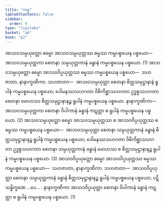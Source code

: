 ```yaml
---
title: "ကမ္မ"
tableOfContents: false
sidebar:
  order: 9
type: "tipitaka"
basket: "ab"
book: "p2"
---
```



<DynamicBreadcrumb />

<Division number="92" book="p2" e="ch" v="38" p="76">

<Paragraph number="1219" book="p2">
အာသဝသမ္ပယုတ္တော ဓမ္မော အာသဝသမ္ပယုတ္တဿ ဓမ္မဿ ကမ္မပစ္စယေန ပစ္စယော—  အာသဝသမ္ပယုတ္တကာ စေတနာ သမ္ပယုတ္တကာနံ ခန္ဓာနံ ကမ္မပစ္စယေန ပစ္စယော. (1)
</Paragraph>

<Paragraph number="1220" book="p2">
အာသဝသမ္ပယုတ္တော ဓမ္မော အာသဝဝိပ္ပယုတ္တဿ ဓမ္မဿ ကမ္မပစ္စယေန ပစ္စယော—  သဟဇာတာ, နာနာက္ခဏိကာ. <Emphasis>သဟဇာတာ</Emphasis>—  အာသဝသမ္ပယုတ္တာ စေတနာ စိတ္တသမုဋ္ဌာနာနံ ရူပါနံ ကမ္မပစ္စယေန ပစ္စယော; ဒေါမနဿသဟဂတာ ဝိစိကိစ္ဆာသဟဂတာ ဥဒ္ဓစ္စသဟဂတာ စေတနာ မောဟဿ စိတ္တသမုဋ္ဌာနာနဉ္စ ရူပါနံ ကမ္မပစ္စယေန ပစ္စယော. <Emphasis>နာနာက္ခဏိကာ</Emphasis>—  အာသဝသမ္ပယုတ္တကာ စေတနာ ဝိပါကာနံ ခန္ဓာနံ ကဋတ္တာ စ ရူပါနံ ကမ္မပစ္စယေန ပစ္စယော. (2)
</Paragraph>

<Paragraph number="1221" book="p2">
အာသဝသမ္ပယုတ္တော ဓမ္မော အာသဝသမ္ပယုတ္တဿ စ အာသဝဝိပ္ပယုတ္တဿ စ ဓမ္မဿ ကမ္မပစ္စယေန ပစ္စယော—  အာသဝသမ္ပယုတ္တာ စေတနာ သမ္ပယုတ္တကာနံ ခန္ဓာနံ စိတ္တသမုဋ္ဌာနာနဉ္စ ရူပါနံ ကမ္မပစ္စယေန ပစ္စယော; ဒေါမနဿသဟဂတာ ဝိစိကိစ္ဆာသဟဂတာ ဥဒ္ဓစ္စသဟဂတာ စေတနာ သမ္ပယုတ္တကာနံ ခန္ဓာနံ မောဟဿ စ စိတ္တသမုဋ္ဌာနာနဉ္စ ရူပါနံ ကမ္မပစ္စယေန ပစ္စယော. (3)
</Paragraph>

<Paragraph number="1222" book="p2">
အာသဝဝိပ္ပယုတ္တော ဓမ္မော အာသဝဝိပ္ပယုတ္တဿ ဓမ္မဿ ကမ္မပစ္စယေန ပစ္စယော—  သဟဇာတာ, နာနာက္ခဏိကာ. <Emphasis>သဟဇာတာ</Emphasis>—  အာသဝဝိပ္ပယုတ္တာ စေတနာ သမ္ပယုတ္တကာနံ ခန္ဓာနံ စိတ္တသမုဋ္ဌာနာနဉ္စ ရူပါနံ ကမ္မပစ္စယေန ပစ္စယော; ပဋိသန္ဓိက္ခဏေ …ပေ… . <Emphasis>နာနာက္ခဏိကာ</Emphasis> အာသဝဝိပ္ပယုတ္တာ စေတနာ ဝိပါကာနံ ခန္ဓာနံ ကဋတ္တာ စ ရူပါနံ ကမ္မပစ္စယေန ပစ္စယော. (1)
</Paragraph>
</Division>